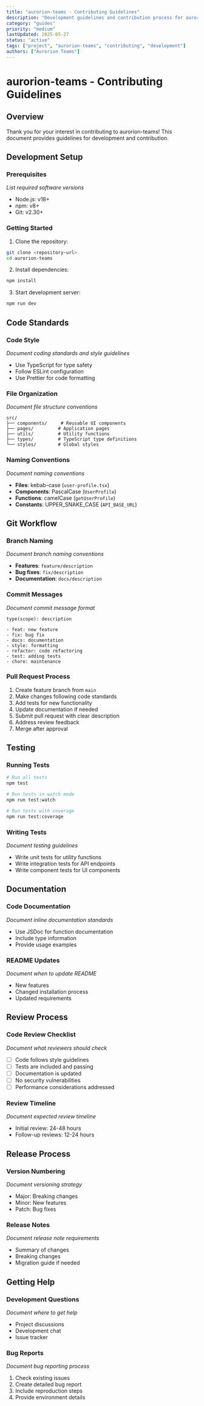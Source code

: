 ```yaml
---
title: "aurorion-teams - Contributing Guidelines"
description: "Development guidelines and contribution process for aurorion-teams"
category: "guides"
priority: "medium"
lastUpdated: 2025-05-27
status: "active"
tags: ["project", "aurorion-teams", "contributing", "development"]
authors: ["Aurorion Teams"]
---
```


# aurorion-teams - Contributing Guidelines

## Overview

Thank you for your interest in contributing to aurorion-teams! This document provides guidelines for development and contribution.

## Development Setup

### Prerequisites

*List required software versions*

- Node.js: v18+
- npm: v8+
- Git: v2.30+

### Getting Started

1. Clone the repository:
```bash
git clone <repository-url>
cd aurorion-teams
```

2. Install dependencies:
```bash
npm install
```

3. Start development server:
```bash
npm run dev
```

## Code Standards

### Code Style

*Document coding standards and style guidelines*

- Use TypeScript for type safety
- Follow ESLint configuration
- Use Prettier for code formatting

### File Organization

*Document file structure conventions*

```
src/
├── components/     # Reusable UI components
├── pages/         # Application pages
├── utils/         # Utility functions
├── types/         # TypeScript type definitions
└── styles/        # Global styles
```

### Naming Conventions

*Document naming conventions*

- **Files**: kebab-case (`user-profile.tsx`)
- **Components**: PascalCase (`UserProfile`)
- **Functions**: camelCase (`getUserProfile`)
- **Constants**: UPPER_SNAKE_CASE (`API_BASE_URL`)

## Git Workflow

### Branch Naming

*Document branch naming conventions*

- **Features**: `feature/description`
- **Bug fixes**: `fix/description`
- **Documentation**: `docs/description`

### Commit Messages

*Document commit message format*

```
type(scope): description

- feat: new feature
- fix: bug fix
- docs: documentation
- style: formatting
- refactor: code refactoring
- test: adding tests
- chore: maintenance
```

### Pull Request Process

1. Create feature branch from `main`
2. Make changes following code standards
3. Add tests for new functionality
4. Update documentation if needed
5. Submit pull request with clear description
6. Address review feedback
7. Merge after approval

## Testing

### Running Tests

```bash
# Run all tests
npm test

# Run tests in watch mode
npm run test:watch

# Run tests with coverage
npm run test:coverage
```

### Writing Tests

*Document testing guidelines*

- Write unit tests for utility functions
- Write integration tests for API endpoints
- Write component tests for UI components

## Documentation

### Code Documentation

*Document inline documentation standards*

- Use JSDoc for function documentation
- Include type information
- Provide usage examples

### README Updates

*Document when to update README*

- New features
- Changed installation process
- Updated requirements

## Review Process

### Code Review Checklist

*Document what reviewers should check*

- [ ] Code follows style guidelines
- [ ] Tests are included and passing
- [ ] Documentation is updated
- [ ] No security vulnerabilities
- [ ] Performance considerations addressed

### Review Timeline

*Document expected review timeline*

- Initial review: 24-48 hours
- Follow-up reviews: 12-24 hours

## Release Process

### Version Numbering

*Document versioning strategy*

- Major: Breaking changes
- Minor: New features
- Patch: Bug fixes

### Release Notes

*Document release note requirements*

- Summary of changes
- Breaking changes
- Migration guide if needed

## Getting Help

### Development Questions

*Document where to get help*

- Project discussions
- Development chat
- Issue tracker

### Bug Reports

*Document bug reporting process*

1. Check existing issues
2. Create detailed bug report
3. Include reproduction steps
4. Provide environment details
